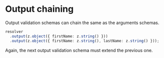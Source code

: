 # Output chaining

Output validation schemas can chain the same as the arguments schemas.

```ts title="server.ts"
resolver
  .output(z.object({ firstName: z.string() }))
  .output(z.object({ firstName: z.string(), lastName: z.string() }));
```

Again, the next output validation schema must extend the previous one.
